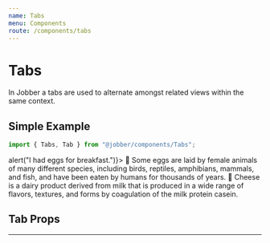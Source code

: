 ```yaml
---
name: Tabs
menu: Components
route: /components/tabs
---
```



# Tabs

<ComponentStatus stage="ready" responsive="yes" accessible="yes" />

In Jobber a tabs are used to alternate amongst related views within the same
context.

## Simple Example

```ts
import { Tabs, Tab } from "@jobber/components/Tabs";
```

<Playground>
  <Tabs>
    <Tab label="Eggs" onClick={() => alert("I had eggs for breakfast.")}>
      🍳 Some eggs are laid by female animals of many different species,
      including birds, reptiles, amphibians, mammals, and fish, and have been
      eaten by humans for thousands of years.
    </Tab>
    <Tab label="Cheese">
      🧀 Cheese is a dairy product derived from milk that is produced in a wide
      range of flavors, textures, and forms by coagulation of the milk protein
      casein.
    </Tab>
  </Tabs>
</Playground>

## Tab Props

<Props of={Tab} />

---
